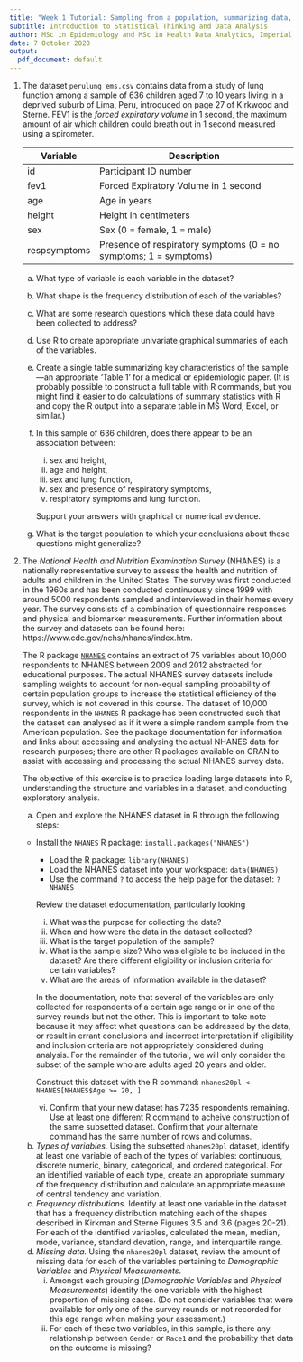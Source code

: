 ```yaml
---
title: "Week 1 Tutorial: Sampling from a population, summarizing data, and the normal distribution"
subtitle: Introduction to Statistical Thinking and Data Analysis
author: MSc in Epidemiology and MSc in Health Data Analytics, Imperial College London
date: 7 October 2020
output:
  pdf_document: default
---
```



1. The dataset `perulung_ems.csv` contains data from a study of lung function among a sample of 636 children aged 7 to 10 years living in a deprived suburb of Lima, Peru, introduced on page 27 of Kirkwood and Sterne. FEV1 is the _forced expiratory volume_ in 1 second, the maximum amount of air which children could breath out in 1 second measured using a spirometer.
    
    | Variable     | Description                                                      |
    |--------------| -----------------------------------------------------------------|
    | id           | Participant ID number                                            |
    | fev1         | Forced Expiratory Volume in 1 second                             |
    | age          | Age in years                                                     |
    | height       | Height in centimeters                                            |
    | sex          | Sex (0 = female, 1 = male)                                       |
    | respsymptoms | Presence of respiratory symptoms (0 = no symptoms; 1 = symptoms) |
    
    a. What type of variable is each variable in the dataset?
    b. What shape is the frequency distribution of each of the variables?
    c. What are some research questions which these data could have been collected to address?
    d. Use R to create appropriate univariate graphical summaries of each of the variables.
    e. Create a single table summarizing key characteristics of the sample---an appropriate 'Table 1' for a medical or epidemiologic paper. (It is probably possible to construct a full table with R commands, but you might find it easier to do calculations of summary statistics with R and copy the R output into a separate table in MS Word, Excel, or similar.)
    f. In this sample of 636 children, does there appear to be an association between: 
       (i) sex and height, 
       (ii) age and height,
       (iii) sex and lung function, 
       (iv) sex and presence of respiratory symptoms,
       (v) respiratory symptoms and lung function.
	   
	   Support your answers with graphical or numerical evidence.

   g. What is the target population to which your conclusions about these questions might generalize? 

\newpage

2. The _National Health and Nutrition Examination Survey_ (NHANES) is a nationally representative survey to assess the health and nutrition of adults and children in the United States. The survey was first conducted in the 1960s and has been conducted continuously since 1999 with around 5000 respondents sampled and interviewed in their homes every year. The survey consists of a combination of questionnaire responses and physical and biomarker measurements. Further information about the survey and datasets can be found here: https://www.cdc.gov/nchs/nhanes/index.htm.

   The R package [`NHANES`](https://cran.r-project.org/package=NHANES) contains an extract of 75 variables about 10,000 respondents to NHANES between 2009 and 2012 abstracted for educational purposes. The actual NHANES survey datasets include sampling weights to account for non-equal sampling probability of certain population groups to increase the statistical efficiency of the survey, which is not covered in this course. The dataset of 10,000 respondents in the `NHANES` R package has been constructed such that the dataset can analysed as if it were a simple random sample from the American population. See the package documentation for information and links about accessing and analysing the actual NHANES data for research purposes; there are other R packages available on CRAN to assist with accessing and processing the actual NHANES survey data.
   
   The objective of this exercise is to practice loading large datasets into R, understanding the structure and variables in a dataset, and conducting exploratory analysis.
   
   a. Open and explore the NHANES dataset in R through the following steps:
   
    * Install the `NHANES` R package: `install.packages("NHANES")`
	  * Load the R package: `library(NHANES)`
	  * Load the NHANES dataset into your workspace: `data(NHANES)`
	  * Use the command `?` to access the help page for the dataset: `?NHANES`
	  
	  Review the dataset edocumentation, particularly looking 
	  
	  (i) What was the purpose for collecting the data?
	  (ii) When and how were the data in the dataset collected?
  	  (iii) What is the target population of the sample?
	  (iv) What is the sample size? Who was eligible to be included in the dataset? Are there different eligibility or inclusion criteria for certain variables?
	  (v) What are the areas of information available in the dataset?
	  
	  In the documentation, note that several of the variables are only collected for respondents of a certain age range or in one of the survey rounds but not the other. This is important to take note because it may affect what questions can be addressed by the data, or result in errant conclusions and incorrect interpretation if eligibility and inclusion criteria are not appropriately considered during analysis. For the remainder of the tutorial, we will only consider the subset of the sample who are adults aged 20 years and older. 
	  
	  Construct this dataset with the R command: `nhanes20pl <- NHANES[NHANES$Age >= 20, ]`
	  
	  (vi) Confirm that your new dataset has 7235 respondents remaining. Use at least one different R command to acheive construction of the same subsetted dataset. Confirm that your alternate command has the same number of rows and columns.

   b. _Types of variables._ Using the subsetted `nhanes20pl` dataset, identify at least one variable of each of the types of variables: continuous, discrete numeric, binary, categorical, and ordered categorical.  For an identified variable of each type, create an appropriate summary of the frequency distribution and calculate an appropriate measure of central tendency and variation.
   c. _Frequency distributions._ Identify at least one variable in the dataset that has a frequency distribution matching each of the shapes described in Kirkman and Sterne Figures 3.5 and 3.6 (pages 20-21).  For each of the identified variables, calculated the mean, median, mode, variance, standard devation, range, and interquartile range.
   d. _Missing data._ Using the `nhanes20pl` dataset, review the amount of missing data for each of the variables pertaining to _Demographic Variables_ and _Physical Measurements_.
       (i) Amongst each grouping (_Demographic Variables_ and _Physical Measurements_) identify the one variable with the highest proportion of missing cases. (Do not consider variables that were available for only one of the survey rounds or not recorded for this age range when making your assessment.)
	   (ii) For each of these two variables, in this sample, is there any relationship between `Gender` or `Race1` and the probability that data on the outcome is missing?

